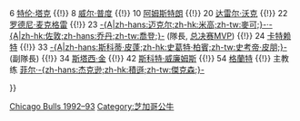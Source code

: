 {{Navbox
|name = 芝加哥公牛1992–93赛季NBA总冠军
|titlestyle= background:#c41e3a; color:#ffffff; border:2px solid #000000;
|belowstyle = background:#000000; color:#c41e3a;
|title = [[芝加哥公牛|<span style="color:#ffffff;">芝加哥公牛</span>]] 1992–93赛季NBA总冠军
|list1 = <div>
5 [[约翰·帕克森]] {{!}}
6 [[特伦·塔克]] {{!}}
8 [[威尔·普度]] {{!}}
10 [[B·J·阿姆斯特朗|阿姆斯特朗]] {{!}}
20 [[达雷尔·沃克]] {{!}}
22 [[罗德尼·麦克格雷]] {{!}}
23 [[迈克尔·乔丹|-{A|zh-hans:迈克尔;zh-hk:米高;zh-tw:麥可;}-·-{A|zh-hk:佐敦;zh-hans:乔丹;zh-tw:喬登;}-]] (隊長, [[NBA总决赛最有价值球员|总决赛MVP]]) {{!}}
24 [[比尔·卡特赖特|卡特赖特]] {{!}}
33 [[斯科蒂·皮蓬|-{A|zh-hans:斯科蒂·皮蓬;zh-hk:史葛特·柏賓;zh-tw:史考帝·皮朋;}-]] (副隊長) {{!}}
34 [[斯塔西·金]] {{!}}
42 [[斯科特·威廉姆斯 (篮球运动员)|斯科特·威廉姆斯]] {{!}}
54 [[霍雷斯·格蘭特|格蘭特]] {{!}}
主教练 [[菲尔·杰克逊|菲尔·-{zh-hans:杰克逊;zh-hk:積遜;zh-tw:傑克森;}-]]
 
</div>
}}<noinclude>
{{collapsible option}}
[[Category:NBA总冠军导航模板|Chicago Bulls 1992–93]]
[[Category:芝加哥公牛]]
</noinclude>